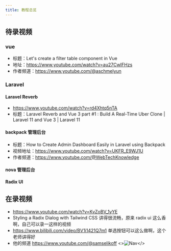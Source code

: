 ```yaml
---
title: 教程总览
---
```


## 待录视频

### vue

- 标题：Let's create a filter table component in Vue
- 地址：https://www.youtube.com/watch?v=au27CwIFHzs
- 作者频道：https://www.youtube.com/@aschmelyun

### Laravel

#### Laravel Reverb

- https://www.youtube.com/watch?v=rd4Xhtq5nTA
- 标题：Laravel Reverb and Vue 3 part #1 : Build A Real-Time Uber Clone | Laravel 11 and Vue 3 | Laravel 11

#### backpack 管理后台

- 标题：How to Create Admin Dashboard Easily in Laravel using Backpack
- 视频地址：https://www.youtube.com/watch?v=UKFR_E9WJ1U
- 作者频道：https://www.youtube.com/@WebTechKnowledge

#### nova 管理后台

#### Radix UI

## 在录视频

- https://www.youtube.com/watch?v=KvZoBV_1yYE
- Styling a Radix Dialog with Tailwind CSS 讲得很流畅，原来 radix ui 这么香啊，自己可以录一这样的视频
- https://www.bilibili.com/video/BV1i1421Q7m1 单选按钮可以这么做啊，这个老师讲得好
- 他的频道 https://www.youtube.com/@samselikoff
  <>![Nav](/logo.png)</>
